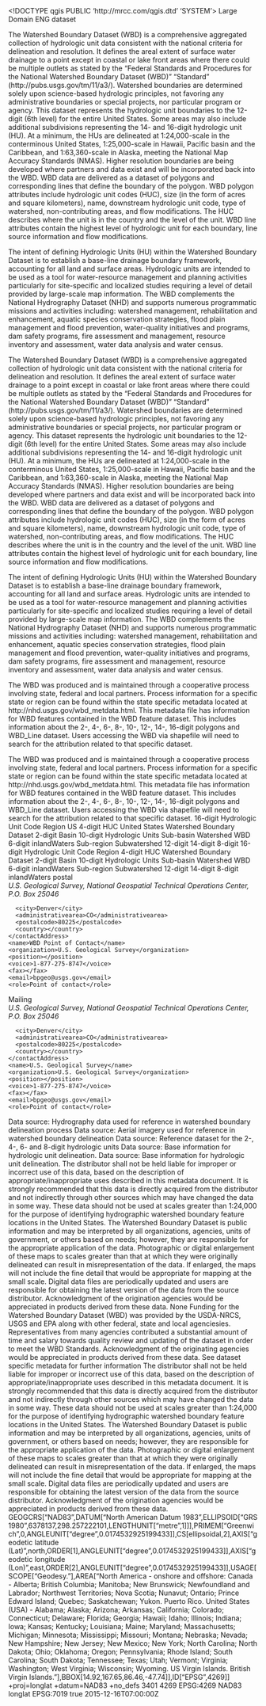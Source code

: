 <!DOCTYPE qgis PUBLIC 'http://mrcc.com/qgis.dtd' 'SYSTEM'>
<qgis version="3.34.3-Prizren">
  <identifier>Large Domain</identifier>
  <parentidentifier></parentidentifier>
  <language>ENG</language>
  <type>dataset</type>
  <title>National Watershed Boundary Dataset (WBD)</title>
  <abstract>The Watershed Boundary Dataset (WBD) is a comprehensive aggregated collection of hydrologic unit data consistent with the national criteria for delineation and resolution. It defines the areal extent of surface water drainage to a point except in coastal or lake front areas where there could be multiple outlets as stated by the "Federal Standards and Procedures for the National Watershed Boundary Dataset (WBD)" “Standard” (http://pubs.usgs.gov/tm/11/a3/). Watershed boundaries are determined solely upon science-based hydrologic principles, not favoring any administrative boundaries or special projects, nor particular program or agency. This dataset represents the hydrologic unit boundaries to the 12-digit (6th level) for the entire United States. Some areas may also include additional subdivisions representing the 14- and 16-digit hydrologic unit (HU). At a minimum, the HUs are delineated at 1:24,000-scale in the conterminous United States, 1:25,000-scale in Hawaii, Pacific basin and the Caribbean, and 1:63,360-scale in Alaska, meeting the National Map Accuracy Standards (NMAS). Higher resolution boundaries are being developed where partners and data exist and will be incorporated back into the WBD. WBD data are delivered as a dataset of polygons and corresponding lines that define the boundary of the polygon. WBD polygon attributes include hydrologic unit codes (HUC), size (in the form of acres and square kilometers), name, downstream hydrologic unit code, type of watershed, non-contributing areas, and flow modifications. The HUC describes where the unit is in the country and the level of the unit. WBD line attributes contain the highest level of hydrologic unit for each boundary, line source information and flow modifications.

The intent of defining Hydrologic Units (HU) within the Watershed Boundary Dataset is to establish a base-line drainage boundary framework, accounting for all land and surface areas. Hydrologic units are intended to be used as a tool for water-resource management and planning activities particularly for site-specific and localized studies requiring a level of detail provided by large-scale map information. The WBD complements the National Hydrography Dataset (NHD) and supports numerous programmatic missions and activities including: watershed management, rehabilitation and enhancement, aquatic species conservation strategies, flood plain management and flood prevention, water-quality initiatives and programs, dam safety programs, fire assessment and management, resource inventory and assessment, water data analysis and water census.

The Watershed Boundary Dataset (WBD) is a comprehensive aggregated collection of hydrologic unit data consistent with the national criteria for delineation and resolution. It defines the areal extent of surface water drainage to a point except in coastal or lake front areas where there could be multiple outlets as stated by the "Federal Standards and Procedures for the National Watershed Boundary Dataset (WBD)" “Standard” (http://pubs.usgs.gov/tm/11/a3/). Watershed boundaries are determined solely upon science-based hydrologic principles, not favoring any administrative boundaries or special projects, nor particular program or agency. This dataset represents the hydrologic unit boundaries to the 12-digit (6th level) for the entire United States. Some areas may also include additional subdivisions representing the 14- and 16-digit hydrologic unit (HU). At a minimum, the HUs are delineated at 1:24,000-scale in the conterminous United States, 1:25,000-scale in Hawaii, Pacific basin and the Caribbean, and 1:63,360-scale in Alaska, meeting the National Map Accuracy Standards (NMAS). Higher resolution boundaries are being developed where partners and data exist and will be incorporated back into the WBD. WBD data are delivered as a dataset of polygons and corresponding lines that define the boundary of the polygon. WBD polygon attributes include hydrologic unit codes (HUC), size (in the form of acres and square kilometers), name, downstream hydrologic unit code, type of watershed, non-contributing areas, and flow modifications. The HUC describes where the unit is in the country and the level of the unit. WBD line attributes contain the highest level of hydrologic unit for each boundary, line source information and flow modifications.

The intent of defining Hydrologic Units (HU) within the Watershed Boundary Dataset is to establish a base-line drainage boundary framework, accounting for all land and surface areas. Hydrologic units are intended to be used as a tool for water-resource management and planning activities particularly for site-specific and localized studies requiring a level of detail provided by large-scale map information. The WBD complements the National Hydrography Dataset (NHD) and supports numerous programmatic missions and activities including: watershed management, rehabilitation and enhancement, aquatic species conservation strategies, flood plain management and flood prevention, water-quality initiatives and programs, dam safety programs, fire assessment and management, resource inventory and assessment, water data analysis and water census.

The WBD was produced and is maintained through a cooperative process involving state, federal and local partners. Process information for a specific state or region can be found within the state specific metadata located at http://nhd.usgs.gov/wbd_metdata.html. This metadata file has information for WBD features contained in the WBD feature dataset. This includes information about the 2-, 4-, 6-, 8-, 10-, 12-, 14-, 16-digit polygons and WBD_Line dataset. Users accessing the WBD via shapefile will need to search for the attribution related to that specific dataset.

The WBD was produced and is maintained through a cooperative process involving state, federal and local partners. Process information for a specific state or region can be found within the state specific metadata located at http://nhd.usgs.gov/wbd_metdata.html. This metadata file has information for WBD features contained in the WBD feature dataset. This includes information about the 2-, 4-, 6-, 8-, 10-, 12-, 14-, 16-digit polygons and WBD_Line dataset. Users accessing the WBD via shapefile will need to search for the attribution related to that specific dataset.</abstract>
  <keywords vocabulary="Search keys">
    <keyword>16-digit</keyword>
    <keyword>Hydrologic Unit Code</keyword>
    <keyword>Region</keyword>
    <keyword>US</keyword>
    <keyword>4-digit</keyword>
    <keyword>HUC</keyword>
    <keyword>United States</keyword>
    <keyword>Watershed Boundary Dataset</keyword>
    <keyword>2-digit</keyword>
    <keyword>Basin</keyword>
    <keyword>10-digit</keyword>
    <keyword>Hydrologic Units</keyword>
    <keyword>Sub-basin</keyword>
    <keyword>Watershed</keyword>
    <keyword>WBD</keyword>
    <keyword>6-digit</keyword>
    <keyword>inlandWaters</keyword>
    <keyword>Sub-region</keyword>
    <keyword>Subwatershed</keyword>
    <keyword>12-digit</keyword>
    <keyword>14-digit</keyword>
    <keyword>8-digit</keyword>
  </keywords>
  <keywords vocabulary="gmd:topicCategory">
    <keyword>16-digit</keyword>
    <keyword>Hydrologic Unit Code</keyword>
    <keyword>Region</keyword>
    <keyword>4-digit</keyword>
    <keyword>HUC</keyword>
    <keyword>Watershed Boundary Dataset</keyword>
    <keyword>2-digit</keyword>
    <keyword>Basin</keyword>
    <keyword>10-digit</keyword>
    <keyword>Hydrologic Units</keyword>
    <keyword>Sub-basin</keyword>
    <keyword>Watershed</keyword>
    <keyword>WBD</keyword>
    <keyword>6-digit</keyword>
    <keyword>inlandWaters</keyword>
    <keyword>Sub-region</keyword>
    <keyword>Subwatershed</keyword>
    <keyword>12-digit</keyword>
    <keyword>14-digit</keyword>
    <keyword>8-digit</keyword>
    <keyword>inlandWaters</keyword>
  </keywords>
  <contact>
    <contactAddress>
      <type>postal</type>
      <address>U.S. Geological Survey, National Geospatial Technical Operations Center, P.O. Box 25046</address>
      <city>Denver</city>
      <administrativearea>CO</administrativearea>
      <postalcode>80225</postalcode>
      <country></country>
    </contactAddress>
    <name>WBD Point of Contact</name>
    <organization>U.S. Geological Survey</organization>
    <position></position>
    <voice>1-877-275-8747</voice>
    <fax></fax>
    <email>bpgeo@usgs.gov</email>
    <role>Point of contact</role>
  </contact>
  <contact>
    <contactAddress>
      <type>Mailing</type>
      <address>U.S. Geological Survey, National Geospatial Technical Operations Center, P.O. Box 25046</address>
      <city>Denver</city>
      <administrativearea>CO</administrativearea>
      <postalcode>80225</postalcode>
      <country></country>
    </contactAddress>
    <name>U.S. Geological Survey</name>
    <organization>U.S. Geological Survey</organization>
    <position></position>
    <voice>1-877-275-8747</voice>
    <fax></fax>
    <email>bpgeo@usgs.gov</email>
    <role>Point of contact</role>
  </contact>
  <links>
    <link mimeType="" url="ftp://rockyftp.cr.usgs.gov/vdelivery/Datasets/Staged/Hydrography/WBD/National/GDB/National_WBD.zip" size="" name="Vector Digital Data Set (Polygon)" description="" type="" format=""/>
  </links>
  <history>Data source: Hydrography data used for reference in watershed boundary delineation process</history>
  <history>Data source: Aerial imagery used for reference in watershed boundary delineation</history>
  <history>Data source: Reference dataset for the 2-, 4-, 6- and 8-digit hydrologic units</history>
  <history>Data source: Base information for hydrologic unit delineation.</history>
  <history>Data source: Base information for hydrologic unit delineation.</history>
  <dates>
    <date value="2015-12-16T00:00:00" type="Published"/>
  </dates>
  <fees></fees>
  <constraints type="Limitations of use">The distributor shall not be held liable for improper or incorrect use of this data, based on the description of appropriate/inappropriate uses described in this metadata document. It is strongly recommended that this data is directly acquired from the distributor and not indirectly through other sources which may have changed the data in some way. These data should not be used at scales greater than 1:24,000 for the purpose of identifying hydrographic watershed boundary feature locations in the United States. The Watershed Boundary Dataset is public information and may be interpreted by all organizations, agencies, units of government, or others based on needs; however, they are responsible for the appropriate application of the data. Photographic or digital enlargement of these maps to scales greater than that at which they were originally delineated can result in misrepresentation of the data. If enlarged, the maps will not include the fine detail that would be appropriate for mapping at the small scale. Digital data files are periodically updated and users are responsible for obtaining the latest version of the data from the source distributor. Acknowledgment of the origination agencies would be appreciated in products derived from these data.</constraints>
  <constraints type="Access">None</constraints>
  <rights>Funding for the Watershed Boundary Dataset (WBD) was provided by the USDA-NRCS, USGS and EPA along with other federal, state and local agenciesies. Representatives from many agencies contributed a substantial amount of time and salary towards quality review and updating of the dataset in order to meet the WBD Standards. Acknowledgment of the originating agencies would be appreciated in products derived from these data. See dataset specific metadata for further information</rights>
  <rights>The distributor shall not be held liable for improper or incorrect use of this data, based on the description of appropriate/inappropriate uses described in this metadata document. It is strongly recommended that this data is directly acquired from the distributor and not indirectly through other sources which may have changed the data in some way. These data should not be used at scales greater than 1:24,000 for the purpose of identifying hydrographic watershed boundary feature locations in the United States. The Watershed Boundary Dataset is public information and may be interpreted by all organizations, agencies, units of government, or others based on needs; however, they are responsible for the appropriate application of the data. Photographic or digital enlargement of these maps to scales greater than that at which they were originally delineated can result in misrepresentation of the data. If enlarged, the maps will not include the fine detail that would be appropriate for mapping at the small scale. Digital data files are periodically updated and users are responsible for obtaining the latest version of the data from the source distributor. Acknowledgment of the origination agencies would be appreciated in products derived from these data.</rights>
  <encoding></encoding>
  <crs>
    <spatialrefsys nativeFormat="Wkt">
      <wkt>GEOGCRS["NAD83",DATUM["North American Datum 1983",ELLIPSOID["GRS 1980",6378137,298.257222101,LENGTHUNIT["metre",1]]],PRIMEM["Greenwich",0,ANGLEUNIT["degree",0.0174532925199433]],CS[ellipsoidal,2],AXIS["geodetic latitude (Lat)",north,ORDER[1],ANGLEUNIT["degree",0.0174532925199433]],AXIS["geodetic longitude (Lon)",east,ORDER[2],ANGLEUNIT["degree",0.0174532925199433]],USAGE[SCOPE["Geodesy."],AREA["North America - onshore and offshore: Canada - Alberta; British Columbia; Manitoba; New Brunswick; Newfoundland and Labrador; Northwest Territories; Nova Scotia; Nunavut; Ontario; Prince Edward Island; Quebec; Saskatchewan; Yukon. Puerto Rico. United States (USA) - Alabama; Alaska; Arizona; Arkansas; California; Colorado; Connecticut; Delaware; Florida; Georgia; Hawaii; Idaho; Illinois; Indiana; Iowa; Kansas; Kentucky; Louisiana; Maine; Maryland; Massachusetts; Michigan; Minnesota; Mississippi; Missouri; Montana; Nebraska; Nevada; New Hampshire; New Jersey; New Mexico; New York; North Carolina; North Dakota; Ohio; Oklahoma; Oregon; Pennsylvania; Rhode Island; South Carolina; South Dakota; Tennessee; Texas; Utah; Vermont; Virginia; Washington; West Virginia; Wisconsin; Wyoming. US Virgin Islands. British Virgin Islands."],BBOX[14.92,167.65,86.46,-47.74]],ID["EPSG",4269]]</wkt>
      <proj4>+proj=longlat +datum=NAD83 +no_defs</proj4>
      <srsid>3401</srsid>
      <srid>4269</srid>
      <authid>EPSG:4269</authid>
      <description>NAD83</description>
      <projectionacronym>longlat</projectionacronym>
      <ellipsoidacronym>EPSG:7019</ellipsoidacronym>
      <geographicflag>true</geographicflag>
    </spatialrefsys>
  </crs>
  <extent>
    <spatial minz="0" dimensions="2" crs="EPSG:4269" minx="-179.22965548700000227" miny="-14.42469509430000052" maxx="179.85667473500001279" maxz="0" maxy="71.43957259020000095"/>
    <temporal>
      <period>
        <start>2015-12-16T07:00:00Z</start>
        <end></end>
      </period>
    </temporal>
    <temporal>
      <period>
        <start></start>
        <end></end>
      </period>
    </temporal>
  </extent>
</qgis>
